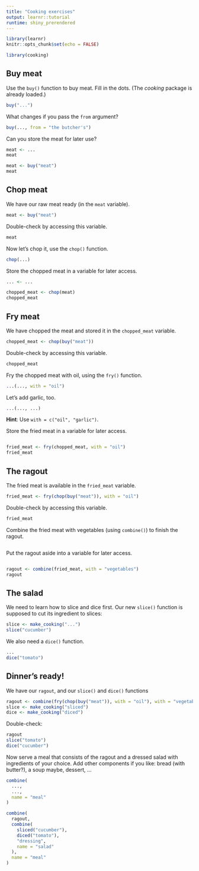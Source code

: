 ```yaml
---
title: "Cooking exercises"
output: learnr::tutorial
runtime: shiny_prerendered
---
```


```r
library(learnr)
knitr::opts_chunk$set(echo = FALSE)

library(cooking)
```


## Buy meat

Use the `buy()` function to buy meat. Fill in the dots. (The *cooking* package is already loaded.)

```r
buy("...")
```

What changes if you pass the `from` argument?

```r
buy(..., from = "the butcher's")
```

Can you store the meat for later use?

```r
meat <- ...
meat
```

```r
meat <- buy("meat")
meat
```

## Chop meat

We have our raw meat ready (in the `meat` variable).

```r
meat <- buy("meat")
```

Double-check by accessing this variable.

```r
meat
```

Now let's chop it, use the `chop()` function.

```r
chop(...)
```

Store the chopped meat in a variable for later access.

```r
... <- ...
```

```r
chopped_meat <- chop(meat)
chopped_meat
```

## Fry meat

We have chopped the meat and stored it in the `chopped_meat` variable.

```r
chopped_meat <- chop(buy("meat"))
```

Double-check by accessing this variable.

```r
chopped_meat
```

Fry the chopped meat with oil, using the `fry()` function.

```r
...(..., with = "oil")
```

Let's add garlic, too.

```r
...(..., ...)
```

<div id="fry-meat-garlic-hint">
**Hint**: Use `with = c("oil", "garlic")`.
</div>

Store the fried meat in a variable for later access.

```r

```

```r
fried_meat <- fry(chopped_meat, with = "oil")
fried_meat
```

## The ragout

The fried meat is available in the `fried_meat` variable.

```r
fried_meat <- fry(chop(buy("meat")), with = "oil")
```

Double-check by accessing this variable.

```r
fried_meat
```

Combine the fried meat with vegetables (using `combine()`) to finish the ragout.

```r

```

Put the ragout aside into a variable for later access.

```r

```

```r
ragout <- combine(fried_meat, with = "vegetables")
ragout
```

## The salad

We need to learn how to slice and dice first. Our new `slice()` function is supposed to cut its ingredient to slices:

```r
slice <- make_cooking("...")
slice("cucumber")
```

We also need a `dice()` function.

```r
...
dice("tomato")
```

## Dinner's ready!

We have our `ragout`, and our `slice()` and `dice()` functions

```r
ragout <- combine(fry(chop(buy("meat")), with = "oil"), with = "vegetables")
slice <- make_cooking("sliced")
dice <- make_cooking("diced")
```

Double-check:

```r
ragout
slice("tomato")
dice("cucumber")
```

Now serve a meal that consists of the ragout and a dressed salad with ingredients of your choice. Add other components if you like: bread (with butter?), a soup maybe, dessert, ...

```r
combine(
  ...,
  ...,
  name = "meal"
)
```

```r
combine(
  ragout,
  combine(
    sliced("cucumber"),
    diced("tomato"),
    "dressing",
    name = "salad"
  ),
  name = "meal"
)
```
